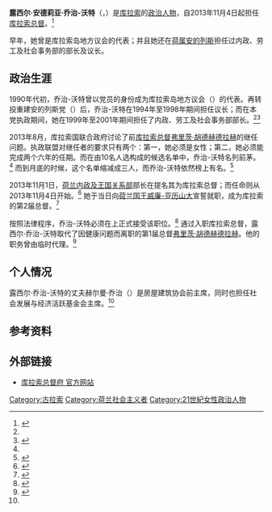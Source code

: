 {{NoteTA
|G1 = Toponym
|G2 = Organization
}}
{{Infobox officeholder
| name               = 露西尔·乔治-沃特
| original_name      = {{lang|en|Lucille George-Wout}}
| image              = File:Lucille George-Wout-crop.jpg
| image_size         = 200px
| order              = 第2届
| office             = 库拉索总督
| term_start         = 2013年11月4日
| term_end           = 
| monarch            = [[威廉-亞歷山大_(荷蘭)|威廉-亚历山大]]
| premier            = {{Plain list|
* {{Link-en|伊瓦尔·阿杰斯|Ivar Asjes}}
* [[本·怀特曼|本·怀特曼]]
* {{Link-en|亨斯利·科曼|Hensley Koeiman}}
* [[吉爾馬·皮薩斯|吉爾馬·皮薩斯]]
* [[尤金·禺根雅福|尤金·禺根雅福]]
  }}
| predecessor        = {{Plain list|
* [[弗里茨·胡德赫德拉赫|弗里茨·胡德赫德拉赫]]
* {{Link-en|阿黛尔·范·德·普吕伊姆-维雷德|Adèle van der Pluijm-Vrede}}<small>（代理）</small>
  }}
| successor          =
| order2             = [[荷属安的列斯|荷属安的列斯]]内政、劳工及社会事务部部长
| term_start2        = 1999年
| term_end2          = 2001年
| order3             = {{Link-en|荷属安的列斯议会|Estates of the Netherlands Antilles}}议长
| term_start3        = 1994年
| term_end3          = 1998年
| birth_date         = {{Birth date and age|1950|02|26}}
| birth_place        = [[库拉索|库拉索]]
| nationality        = {{NLD}}
| spouse             = 赫尔曼·乔治
| residence          = {{Link-en|阿姆斯特丹堡 (库拉索)|Fort Amsterdam (Curaçao)|阿姆斯特丹堡}}
}}

'''露西尔·安德莉亚·乔治-沃特'''（{{Lang-en|Lucille Andrea George-Wout}}，{{bd|1950年|2月26日|||catIdx=Wout}}）是[[库拉索|库拉索]]的[[政治人物|政治人物]]，自2013年11月4日起担任[[库拉索总督|库拉索总督]]。<ref name="Profile">{{cite web |title=De Gouverneur |url=https://www.kabinetvandegouverneur.org/en/de-gouverneur |publisher=库拉索总督府 |accessdate=2021-03-26 |archive-date=2020-05-10 |archive-url=https://web.archive.org/web/20200510095555/https://www.kabinetvandegouverneur.org/en/de-gouverneur |dead-url=no }}</ref>

早年，她曾是库拉索岛地方议会的代表；并且她还在[[荷属安的列斯|荷属安的列斯]]担任过内政、劳工及社会事务部的部长及{{Link-en|荷属安的列斯议会|Estates of the Netherlands Antilles}}议长。

== 政治生涯 ==
1990年代初，乔治-沃特曾以{{Link-en|新安的列斯运动党|Partido MAN}}党员的身份成为库拉索岛地方议会（{{lang|en|Island Council of Curaçao}}）的代表。再转投重建安的列斯党（{{lang|en|Party for the Restructured Antilles}}）后，乔治-沃特在1994年至1998年期间担任{{Link-en|荷属安的列斯议会|Estates of the Netherlands Antilles}}议长；而在本党执政期间，她在1999年至2001年期间担任了内政、劳工及社会事务部部长。<ref name="Profile" /><ref name="Curacao">{{cite web |title=George-Wout belangrijkste kandidaat nieuwe gouverneur |url=http://www.kkcuracao.com/?p=33440 |publisher=Knipselkrant Curacao |accessdate=2021-03-26 |archiveurl=https://web.archive.org/web/20131105183948/http://www.kkcuracao.com/?p=33440 |archivedate=2013-11-05 |language=nl |date=2013-08-02}}</ref>

2013年8月，库拉索国联合政府讨论了前[[库拉索总督|库拉索总督]][[弗里茨·胡德赫德拉赫|弗里茨·胡德赫德拉赫]]的继任问题。执政联盟对继任者的要求只有两个：第一，她必须是女性；第二，她必须能完成两个六年的任期。而在由10名人选构成的候选名单中，乔治-沃特名列前茅。<ref name="Curacao" /> 而到月底的时候，这个名单缩减成三人，而乔治-沃特依然榜上有名。<ref>{{cite web |title=George-Wout bevestigd als kandidaat gouverneur |url=http://www.antilliaansdagblad.com/images/stories/adnews/2013/augustus/29-08-13/P01.pdf |publisher=Antilliaans Dagblad |accessdate=2021-03-26 }}{{Dead link}}</ref>

2013年11月1日，[[荷兰内政及王国关系部|荷兰内政及王国关系部]]部长{{Link-en|罗纳德·普拉斯特克|Ronald Plasterk}}在{{Link-en|荷兰王国大臣会议|Council of Ministers of the Kingdom of the Netherlands|大臣会议}}提名其为库拉索总督；而任命则从2013年11月4日开始。<ref>{{cite web |title=Benoeming Gouverneur van Curaçao |url=http://www.rijksoverheid.nl/nieuws/2013/11/01/benoeming-gouverneur-van-curacao.html |publisher=Informatie van de Rijksoverheid |accessdate=2021-03-26 |archiveurl=https://web.archive.org/web/20131105170747/http://www.rijksoverheid.nl/nieuws/2013/11/01/benoeming-gouverneur-van-curacao.html |archivedate=2013-11-05 |language=nl |date=2013-11-01}}</ref> 她于当日向[[荷兰国王|荷兰国王]][[威廉-亞歷山大_(荷蘭)|威廉-亚历山大]]宣誓就职，成为库拉索的第2届总督。<ref>{{cite web |title=Koning beëdigt eerste vrouwelijke gouverneur van Curaçao |url=http://www.ad.nl/ad/nl/1012/Nederland/article/detail/3538944/2013/11/04/Koning-beedigt-eerste-vrouwelijke-gouverneur-van-Curacao.dhtml |publisher=De Persgroep Digital |accessdate=2021-03-26 |archiveurl=https://web.archive.org/web/20131105170620/http://www.ad.nl/ad/nl/1012/Nederland/article/detail/3538944/2013/11/04/Koning-beedigt-eerste-vrouwelijke-gouverneur-van-Curacao.dhtml |archivedate=2013-11-05 |language=nl |date=2013-11-04}}</ref>

按照法律程序，乔治-沃特必须在{{Link-en|荷属安的列斯议会|Estates of the Netherlands Antilles}}上正式接受该职位。<ref>{{cite web |title=Lucille George-Wout tot Gouverneur van Curaçao benoemd |url=http://www.vertegenwoordigingcuracao.nl/communicatie-en-voorlichting/persberichten/208-lucille-george-wout-tot-gouverneur-van-curacao-benoemd |publisher=Kasdikorsou |accessdate=2021-03-26 |archiveurl=https://web.archive.org/web/20131105170252/http://www.vertegenwoordigingcuracao.nl/communicatie-en-voorlichting/persberichten/208-lucille-george-wout-tot-gouverneur-van-curacao-benoemd |archivedate=2013-11-05 |language=nl |date=2013-11-04}}</ref> 通过入职库拉索总督，露西尔·乔治-沃特取代了因健康问题而离职的第1届总督[[弗里茨·胡德赫德拉赫|弗里茨·胡德赫德拉赫]]。他的职务曾由{{Link-en|阿黛尔·范·德·普吕伊姆-维雷德|Adèle van der Pluijm-Vrede}}临时代理。<ref>{{cite web |title=LUCILLE GEORGE-WOUT NIEUWE GOUVERNEUR CURAÇAO |url=http://caribischnetwerk.ntr.nl/2013/11/01/lucille-george-wout-nieuwe-gouverneur-curacao/ |publisher=NTR |accessdate=2021-03-26 |archiveurl=https://web.archive.org/web/20131106233017/http://caribischnetwerk.ntr.nl/2013/11/01/lucille-george-wout-nieuwe-gouverneur-curacao/ |archivedate=2013-11-06 |language=nl |date=2013-11-01}}</ref>

== 个人情况 ==
露西尔·乔治-沃特的丈夫赫尔曼·乔治（{{lang|en|Herman George}}）是房屋建筑协会前主席，同时也担任社会发展与经济活跃基金会主席。<ref name="Curacao" />

== 参考资料 ==
{{Reflist}}

== 外部链接 ==
* [https://www.kabinetvandegouverneur.org/ 库拉索总督府 官方网站] {{Wayback|url=https://www.kabinetvandegouverneur.org/ |date=20160110023716 }}{{en}}{{es}}{{nl}}

{{Portal bar|政治|人物}}
{{Authority control}}
{{DEFAULTSORT:Wout, Lucille}}

[[Category:古拉索|Category:古拉索]]
[[Category:荷兰社会主义者|Category:荷兰社会主义者]]
[[Category:21世紀女性政治人物|Category:21世紀女性政治人物]]